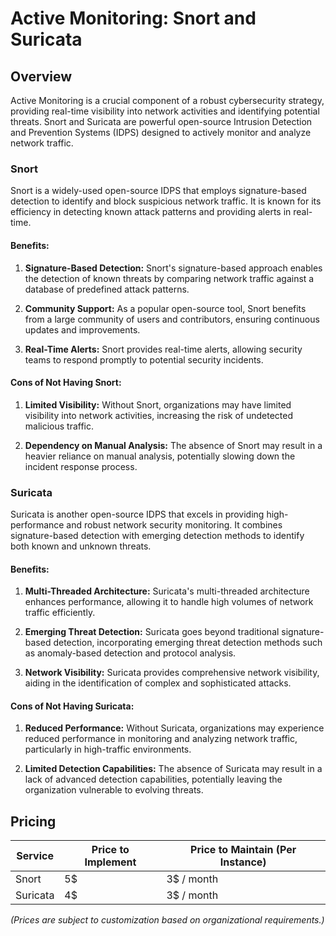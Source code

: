 # Active Monitoring: Snort and Suricata

## Overview

Active Monitoring is a crucial component of a robust cybersecurity strategy, providing real-time visibility into network activities and identifying potential threats. Snort and Suricata are powerful open-source Intrusion Detection and Prevention Systems (IDPS) designed to actively monitor and analyze network traffic.

### Snort

Snort is a widely-used open-source IDPS that employs signature-based detection to identify and block suspicious network traffic. It is known for its efficiency in detecting known attack patterns and providing alerts in real-time.

#### Benefits:

1. **Signature-Based Detection:** Snort's signature-based approach enables the detection of known threats by comparing network traffic against a database of predefined attack patterns.

2. **Community Support:** As a popular open-source tool, Snort benefits from a large community of users and contributors, ensuring continuous updates and improvements.

3. **Real-Time Alerts:** Snort provides real-time alerts, allowing security teams to respond promptly to potential security incidents.

#### Cons of Not Having Snort:

1. **Limited Visibility:** Without Snort, organizations may have limited visibility into network activities, increasing the risk of undetected malicious traffic.

2. **Dependency on Manual Analysis:** The absence of Snort may result in a heavier reliance on manual analysis, potentially slowing down the incident response process.

### Suricata

Suricata is another open-source IDPS that excels in providing high-performance and robust network security monitoring. It combines signature-based detection with emerging detection methods to identify both known and unknown threats.

#### Benefits:

1. **Multi-Threaded Architecture:** Suricata's multi-threaded architecture enhances performance, allowing it to handle high volumes of network traffic efficiently.

2. **Emerging Threat Detection:** Suricata goes beyond traditional signature-based detection, incorporating emerging threat detection methods such as anomaly-based detection and protocol analysis.

3. **Network Visibility:** Suricata provides comprehensive network visibility, aiding in the identification of complex and sophisticated attacks.

#### Cons of Not Having Suricata:

1. **Reduced Performance:** Without Suricata, organizations may experience reduced performance in monitoring and analyzing network traffic, particularly in high-traffic environments.

2. **Limited Detection Capabilities:** The absence of Suricata may result in a lack of advanced detection capabilities, potentially leaving the organization vulnerable to evolving threats.

## Pricing

| Service      | Price to Implement | Price to Maintain (Per Instance) |
|--------------|--------------------|-------------------|
| Snort        |     5$               |      3$ / month             |
| Suricata     |     4$             |        3$ / month           |

*(Prices are subject to customization based on organizational requirements.)*
